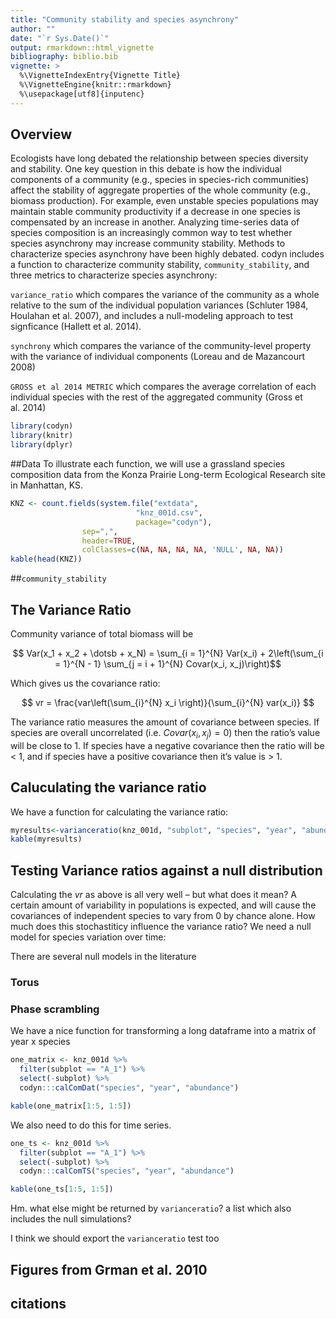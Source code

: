 ```yaml
---
title: "Community stability and species asynchrony"
author: ""
date: "`r Sys.Date()`"
output: rmarkdown::html_vignette
bibliography: biblio.bib
vignette: >
  %\VignetteIndexEntry{Vignette Title}
  %\VignetteEngine{knitr::rmarkdown}
  %\usepackage[utf8]{inputenc}
---
```


## Overview
Ecologists have long debated the relationship between species diversity and stability. One key question in this debate is how the individual components of a community (e.g., species in species-rich communities) affect the stability of aggregate properties of the whole community (e.g., biomass production). For example, even unstable species populations may maintain stable community productivity if a decrease in one species is compensated by an increase in another. Analyzing time-series data of species composition is an increasingly common way to test whether species asynchrony may increase community stability. Methods to characterize species asynchrony have been highly debated. codyn includes a function to characterize community stability, `community_stability`, and three metrics to characterize species asynchrony:

`variance_ratio` which compares the variance of the community as a whole relative to the sum of the individual population variances (Schluter 1984, Houlahan et al. 2007), and includes a null-modeling approach to test signficance (Hallett et al. 2014).

`synchrony` which compares the variance of the community-level property with the variance of individual components (Loreau and de Mazancourt 2008)

`GROSS et al 2014 METRIC` which compares the average correlation of each individual species with the rest of the aggregated community (Gross et al. 2014)


```r
library(codyn)
library(knitr)
library(dplyr)
```

##Data 
To illustrate each function, we will use a grassland species composition data from the Konza Prairie Long-term Ecological Research site in Manhattan, KS.
```r
KNZ <- count.fields(system.file("extdata", 
                            "knz_001d.csv", 
                            package="codyn"), 
                sep=",",
                header=TRUE,
                colClasses=c(NA, NA, NA, NA, 'NULL', NA, NA))
kable(head(KNZ))
```

##`community_stability`


## The Variance Ratio

Community variance of total biomass will be

$$ Var(x_1 + x_2 + \dotsb + x_N)  = \sum_{i = 1}^{N} Var(x_i) + 2\left(\sum_{i = 1}^{N - 1} \sum_{j = i + 1}^{N} Covar(x_i, x_j)\right)$$ 

Which gives us the covariance ratio:

$$ vr = \frac{var\left(\sum_{i}^{N} x_i \right)}{\sum_{i}^{N} var(x_i)} $$

The variance ratio measures the amount of covariance between species.  If species are overall uncorrelated (i.e. $Covar(x_i, x_j) = 0$) then the ratio's value will be close to 1. If species have a negative covariance then the ratio will be < 1, and if species have a positive covariance then it's value is > 1.

## Caluculating the variance ratio
We have a function for calculating the variance ratio:

```r
myresults<-varianceratio(knz_001d, "subplot", "species", "year", "abundance", 1)
kable(myresults)
```

## Testing Variance ratios against a null distribution

Calculating the $vr$ as above is all very well -- but what does it mean? A certain amount of variability in populations is expected, and will cause the covariances of independent species to vary from 0 by chance alone.  How much does this stochastiticy influence the variance ratio? We need a null model for species variation over time:

There are several null models in the literature

### Torus 

### Phase scrambling


We have a nice function for transforming a long dataframe into a matrix of year x species

```r
one_matrix <- knz_001d %>%
  filter(subplot == "A_1") %>%
  select(-subplot) %>%
  codyn:::calComDat("species", "year", "abundance")

kable(one_matrix[1:5, 1:5])
```

We also need to do this for time series.

```r
one_ts <- knz_001d %>%
  filter(subplot == "A_1") %>%
  select(-subplot) %>%
  codyn:::calComTS("species", "year", "abundance")

kable(one_ts[1:5, 1:5])
```


Hm. what else might be returned by  `varianceratio`? a list which also includes the null simulations?

I think we should export the `varianceratio` test too

## Figures from Grman et al. 2010




## citations


